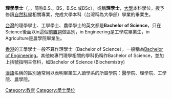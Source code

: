 {{unreferenced|time=2015-10-19T23:04:43+00:00}}
'''理學學士'''（{{lang-en|Bachelor of Science}}，{{lang-la|Baccalaureus Scientia}}，简称B.S.，BS，B.Sc.或BSc），或稱'''理學士'''，[[大學|大學]]本科學位，授予修讀[[自然科學|自然科學]]相關專業，完成大學本科（台灣稱為大學部）學業的畢業生。

[[台灣|台灣]]的理學學士、工學學士、農學學士的英文都是'''Bachelor of  Science'''，只在Science後面以in這個[[前置詞|前置詞]]做區別，in Engineering是工學院畢業生，in Agriculture是農學院畢業生。

[[香港|香港]]的工學學士一般不算作理學士（Bachelor of Science），一般稱為[[工学学士|Bachelor of Engineering]]。其他較專門理學相關的學科仍稱作Bachelor of Science，並加上括號指明主修科，如Bachelor of Science (Biochemistry)

[[漢語|漢語]]名稱的區別通常用以表明畢業生入讀學系的所屬學院：醫學院、理學院、工學院、農學院。
{{学位}}

[[Category:教育|Category:教育]]
[[Category:學士學位|Category:學士學位]]